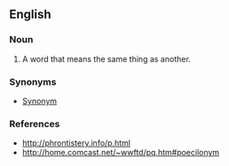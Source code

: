 ==English==

===Noun===
{{en-noun}}

# A word that means the same thing as another.

===Synonyms===
*[[Synonym]]

===References===
*http://phrontistery.info/p.html
*http://home.comcast.net/~wwftd/pq.htm#poecilonym